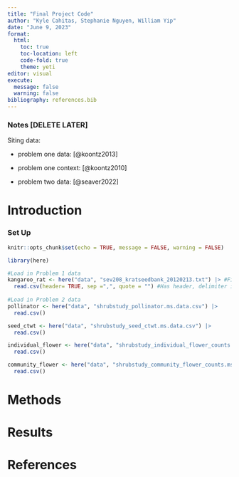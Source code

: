 ```yaml
---
title: "Final Project Code"
author: "Kyle Cahitas, Stephanie Nguyen, William Yip"
date: "June 9, 2023"
format:
  html:
    toc: true
    toc-location: left
    code-fold: true
    theme: yeti
editor: visual
execute:
  message: false
  warning: false
bibliography: references.bib
---
```


### Notes \[DELETE LATER\]

Siting data:

-   problem one data: [@koontz2013]

-   problem one context: [@koontz2010]

-   problem two data: [@seaver2022]

# Introduction

### Set Up

```r
knitr::opts_chunk$set(echo = TRUE, message = FALSE, warning = FALSE)
```

```r
library(here)
```

```r
#Load in Problem 1 data
kangaroo_rat <- here("data", "sev208_kratseedbank_20120213.txt") |> #File path
  read.csv(header= TRUE, sep =",", quote = "") #Has header, delimiter is comma, no quoting
 
#Load in Problem 2 data
pollinator <- here("data", "shrubstudy_pollinator.ms.data.csv") |> 
  read.csv()

seed_ctwt <- here("data", "shrubstudy_seed_ctwt.ms.data.csv") |> 
  read.csv()

individual_flower <- here("data", "shrubstudy_individual_flower_counts.ms.data.csv") |> 
  read.csv()

community_flower <- here("data", "shrubstudy_community_flower_counts.ms.data.csv") |> 
  read.csv()
```

# Methods

# Results

# References
